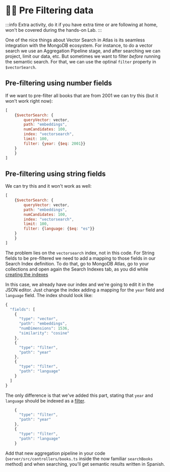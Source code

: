 # 🦸‍♂️ Pre Filtering data 

:::info
Extra activity, do it if you have extra time or are following at home, won't be covered during the hands-on Lab.
:::

One of the nice things about Vector Search in Atlas is its seamless integration with the MongoDB ecosystem. For instance, to do a vector search we use an Aggregation Pipeline stage, and after searching we can project, limit our data, etc. But sometimes we want to filter _before_ running the semantic search. For that, we can use the optinal `filter` property in `$vectorSearch`.

## Pre-filtering using number fields

If we want to pre-filter all books that are from 2001 we can try this (but it won't work right now):

```js
[
    {$vectorSearch: {
        queryVector: vector,
        path: "embeddings",
        numCandidates: 100,
        index: "vectorsearch",
        limit: 100,
        filter: {year: {$eq: 2001}}
    }
    }
]
```

## Pre-filtering using string fields

We can try this and it won't work as well:

```js
[
    {$vectorSearch: {
        queryVector: vector,
        path: "embeddings",
        numCandidates: 100,
        index: "vectorsearch",
        limit: 100,
        filter: {language: {$eq: "es"}}
    }
    }
]
```

The problem lies on the `vectorsearch` index, not in this code. For String fields to be pre-filtered we need to add a mapping to those fields in our Search Index definition. To do that, go to MongoDB Atlas, go to your collections and open again the Search Indexes tab, as you did while [creating the indexes](/docs/vector-search/create-index)

In this case, we already have our index and we're going to edit it in the JSON editor. Just change the index adding a mapping for the `year` field and `language` field. The index should look like:

```js
{
  "fields": [
    {
      "type": "vector",
      "path": "embeddings",
      "numDimensions": 1536,
      "similarity": "cosine"
    },
    {
      "type": "filter",
      "path": "year"
    },
    {
      "type": "filter",
      "path": "language"
    }
  ]
}
```

The only difference is that we've added this part, stating that `year` and `language` should be indexed as a [filter](https://www.mongodb.com/docs/atlas/atlas-vector-search/vector-search-type/#about-the-filter-type).

```js
    {
      "type": "filter",
      "path": "year"
    },
    {
      "type": "filter",
      "path": "language"
    }
```

Add that new aggregation pipeline in your code (`server/src/controllers/books.ts` inside the now familiar `searchBooks` method) and when searching, you'll get semantic results written in Spanish.
